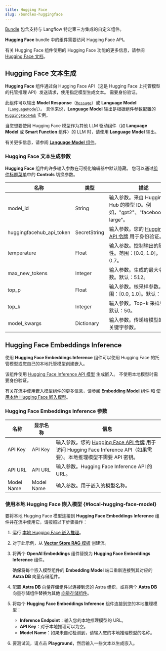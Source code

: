 ```yaml
---
title: Hugging Face
slug: /bundles-huggingface
---
```



[Bundle](/components-bundle-components) 包含支持与 Langflow 特定第三方集成的自定义组件。

**Hugging Face** bundle 中的组件需要访问 Hugging Face API。

有关 Hugging Face 组件使用的 Hugging Face 功能的更多信息，请参阅 [Hugging Face 文档](https://huggingface.co/docs)。

## Hugging Face 文本生成

**Hugging Face** 组件通过向 Hugging Face API（这是 Hugging Face 上托管模型的托管推理 API）发送请求，使用指定模型生成文本。
需要身份验证。

此组件可以输出 **Model Response**（[`Message`](/data-types#message)）或 **Language Model**（[`LanguageModel`](/data-types#languagemodel)）。
具体来说，**Language Model** 输出是根据组件参数配置的 [`HuggingFaceHub`](https://python.langchain.com/docs/integrations/providers/huggingface/) 实例。

当您想要使用 Hugging Face 模型作为其他 LLM 驱动组件（如 **Language Model** 或 **Smart Function** 组件）的 LLM 时，请使用 **Language Model** 输出。

有关更多信息，请参阅 [**Language Model** 组件](/components-models)。

### Hugging Face 文本生成参数

**Hugging Face** 组件的许多输入参数在可视化编辑器中默认隐藏。
您可以通过[组件标题菜单](/concepts-components#component-menus)中的 <Icon name="SlidersHorizontal" aria-hidden="true"/> **Controls** 切换参数。

| 名称 | 类型 | 描述 |
|------|------|-------------|
| model_id | String | 输入参数。来自 Hugging Face Hub 的模型 ID。例如，"gpt2"、"facebook/bart-large"。 |
| huggingfacehub_api_token | SecretString | 输入参数。您的 [Hugging Face API 令牌](https://huggingface.co/docs/hub/security-tokens) 用于身份验证。 |
| temperature | Float | 输入参数。控制输出的随机性。范围：[0.0, 1.0]。默认：0.7。 |
| max_new_tokens | Integer | 输入参数。生成的最大令牌数。默认：512。 |
| top_p | Float | 输入参数。核采样参数。范围：[0.0, 1.0]。默认：0.95。 |
| top_k | Integer | 输入参数。Top-k 采样参数。默认：50。 |
| model_kwargs | Dictionary | 输入参数。传递给模型的附加关键字参数。 |

## Hugging Face Embeddings Inference

使用 **Hugging Face Embeddings Inference** 组件可以使用 Hugging Face 的托管模型或您自己的本地托管模型创建嵌入。

该组件使用 [Hugging Face Inference API 模型](https://huggingface.co/models) 生成嵌入。
不使用本地模型时需要身份验证。

有关在流中使用嵌入模型组件的更多信息，请参阅 [**Embedding Model** 组件](/components-embedding-models) 和 [使用本地 Hugging Face 嵌入模型](#local-hugging-face-model)。

### Hugging Face Embeddings Inference 参数

| 名称 | 显示名称 | 信息 |
|------|--------------|------|
| API Key | API Key | 输入参数。您的 [Hugging Face API 令牌](https://huggingface.co/docs/hub/security-tokens) 用于访问 Hugging Face Inference API（如果需要）。本地推理模型不需要 API 密钥。 |
| API URL | API URL | 输入参数。Hugging Face Inference API 的 URL。 |
| Model Name | Model Name | 输入参数。用于嵌入的模型名称。 |

### 使用本地 Hugging Face 嵌入模型 {#local-hugging-face-model}

要将本地 Hugging Face 模型连接到 **Hugging Face Embeddings Inference** 组件并在流中使用它，请按照以下步骤操作：

1. 运行 [本地 Hugging Face 嵌入推理](https://huggingface.co/docs/text-embeddings-inference/local_cpu)。

2. 对于此示例，从 [**Vector Store RAG** 模板](/vector-store-rag) 创建流。

3. 将两个 **OpenAI Embeddings** 组件替换为 **Hugging Face Embeddings Inference** 组件。

    确保将每个嵌入模型组件的 **Embedding Model** 端口重新连接到其对应的 **Astra DB** 向量存储组件。

4. 配置 **Astra DB** 向量存储组件以连接到您的 Astra 组织，或将两个 **Astra DB** 向量存储组件替换为其他 [向量存储组件](/components-vector-stores)。

5. 将每个 **Hugging Face Embeddings Inference** 组件连接到您的本地推理模型：

    * **Inference Endpoint**：输入您的本地推理模型的 URL。
    * **API Key**：对于本地推理可以为空。
    * **Model Name**：如果未自动检测到，请输入您的本地推理模型的名称。

6. 要测试流，请点击 **Playground**，然后输入一些文本以生成嵌入。